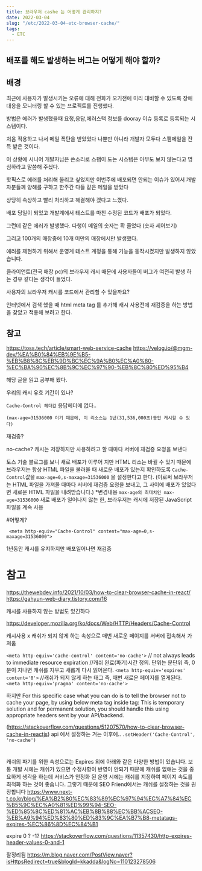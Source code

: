 ```yaml
---
title: 브라우저 cashe 는 어떻게 관리하지?
date: 2022-03-04
slug: "/etc/2022-03-04-etc-browser-cache/"
tags:
  - ETC
--- 
```


## 배포를 해도 발생하는 버그는 어떻게 해야 할까?

## 배경
최근에 사용자가 발생시키는 오류에 대해 
전화가 오기전에 미리 대비할 수 있도록
장애 대응을 모니터링 할 수 있는 프로젝트를 진행했다.

방법은 에러가 발생했을때
요청,응답,에러스택 정보를 
dooray 이슈 등록로 등록되는 시스템이다.

처음 적용하고 나서 메일 폭탄을 받았었다
나뿐만 아니라 개발자 모두다 스팸메일을 잔득 받은 것이다.

이 상황에 시니어 개발자님은 쓴소리로 스팸이 도는 시스템은 아무도 보지 않는다고
명심하라고 말씀해 주셨다.

핫픽스로 에러를 처리해 올리고 싶었지만 
이번주에 배포되면 안되는 이슈가 있어서 개발자분들께 양해를 구하고 한주간 다들 같은 메일을 받았다

상당히 속상하고 빨리 처리하고 해결해야 겠다고 느꼈다.

배포 당일이 되었고
개발계에서 테스트를 마친 수정된 코드가 배포가 되었다.

그런데 같은 에러가 발생했다. 
다행이 메일의 숫자는 확 줄었다
(숫자 세어보기)

그리고 100개의 매장중에 10개 미만의 매장에서만 발생했다.


에러를 제현하기 위해서
운영계 테스트 계정을 통해 기능을 동작시켰지만 발생하지 않았습니다.

클라이언트(전국 매장 pc)의 브라우저 캐시 때문에 사용자들이 버그가 여전히  발생 하는 경우 같다는 생각이 들었다.


사용자의 브라우저 캐시를 코드에서 관리할 수 있을까요?

인터넷에서 검색 했을 때 html meta tag 를 추가해 캐시 사용전에  재검증을 하는 방법을 찾았고 
적용해 보려고 한다.

## 참고
https://toss.tech/article/smart-web-service-cache
https://velog.io/@mgm-dev/%EA%B0%84%EB%9E%B5-%EB%B8%8C%EB%9D%BC%EC%9A%B0%EC%A0%80-%EC%BA%90%EC%8B%9C%EC%97%90-%EB%8C%80%ED%95%B4


해당 글을 읽고 공부해 봤다.

우리의 캐시 유효 기간이 있나?

`Cache-Control 헤더값` 응답헤더에 없다..
```
(max-age=31536000 이기 때문에, 이 리소스는 1년(31,536,000초)동안 캐시할 수 있다)

```

재검증?

no-cache?
캐시는 저장하지만 사용하려고 할 때마다 서버에 재검증 요청을 보낸다

토스 기술 블로그를 보니
새로 배포가 이루어 지만 HTML 리소는 바뀔 수 있기 때문에
브라우저는 항상 HTML 파일을 불러올 때 새로운 배포가 있는지 확인하도록 
`Cache-Control`값을 `max-age=0,s-maxage=31536000` 을 설정한다고 한다.
(이로써 브라우저는 HTML 파일을 가져올 때마다 서버에 재검증 요청을 보내고, 그 사이에 배포가 있었다면 새로운 HTML 파일을 내려받습니다.)
*변경내용
`max-age의 최대치인 max-age=31536000`
새로 배포가 일어나지 않는 한, 브라우저는 캐시에 저장된 JavaScript 파일을 계속 사용



#어떻게?
```
 <meta http-equiv="Cache-Control" content="max-age=0,s-maxage=31536000">
```
1년동안 캐시를 유지하지만 배포일어나면 재검증

# 참고
https://thewebdev.info/2021/10/03/how-to-clear-browser-cache-in-react/
https://gahyun-web-diary.tistory.com/16

캐시를 사용하지 않는 방법도 있긴하다


https://developer.mozilla.org/ko/docs/Web/HTTP/Headers/Cache-Control

캐시사용 x
캐쉬가 되지 않게 하는 속성으로 매번 새로운 페이지를 서버에 접속해서 가져옴

`<meta http-equiv='cache-control' content='no-cache'>`
// not always leads to immediate resource expiration
//캐쉬 완료(파기)시간 정의.
     단위는 분단위
     즉, 0분이 지나면 캐쉬를 지우고 새롭게 다시 읽어온다.
`<meta http-equiv='expires' content='0'>`
//캐쉬가 되지 않게 하는 태그 즉, 매번 새로운 페이지를 열게된다.
`<meta http-equiv='pragma' content='no-cache'>`

하지만
For this specific case what you can do is to tell the browser not to cache your page, by using below meta tag inside  tag: This is temporary solution and for permanent solution, you should handle this using appropriate headers sent by your API/backend.

(https://stackoverflow.com/questions/51207570/how-to-clear-browser-cache-in-reactjs)
api 에서 설정하는 거는 이후에..
`.setHeader('Cache-Control', 'no-cache')`






# 
캐쉬의 파기를 위한 속성으로는 Expires 외에 아래와 같은 다양한 방법이 있습니다. 보통 개발 시에는 캐쉬가 있으면 수정사항이 반영이 안되기 때문에 캐쉬를 없애는 것을 중요하게 생각을 하는데 서비스가 안정화 된 운영 시에는 캐쉬를 지정하여 페이지 속도를 최적화 하는 것이 좋습니다.
그렇기 때문에 SEO Friend에서는 캐쉬를 설정하는 것을 권장합니다
https://www.next-t.co.kr/blog/%EA%B2%80%EC%83%89%EC%97%94%EC%A7%84%EC%B5%9C%EC%A0%81%ED%99%94-SEO-%ED%85%8C%ED%81%AC%EB%8B%88%EC%BB%ACSEO-%EB%A9%94%ED%83%80%ED%83%9C%EA%B7%B8-metatags-expires-%EC%86%8D%EC%84%B1


expire 0 ? -1?
https://stackoverflow.com/questions/11357430/http-expires-header-values-0-and-1



잘정리됨
https://m.blog.naver.com/PostView.naver?isHttpsRedirect=true&blogId=kkadda&logNo=110123278506
